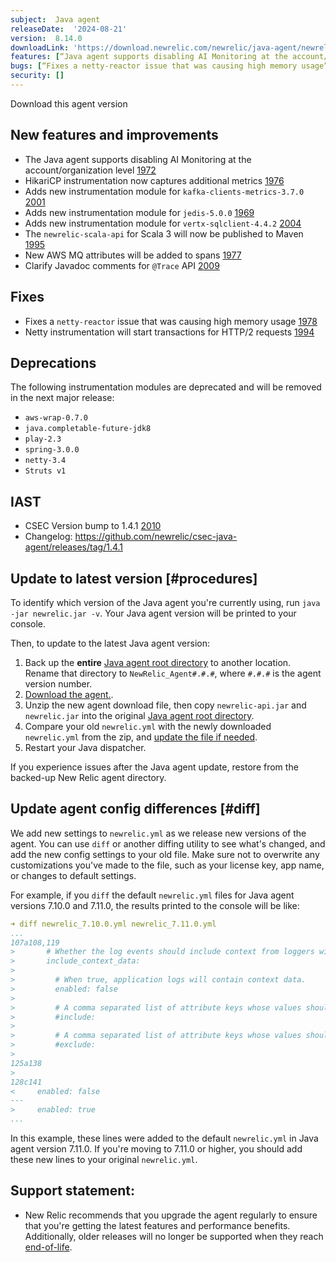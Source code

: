 ```yaml
---
subject:  Java agent
releaseDate:  '2024-08-21'
version:  8.14.0
downloadLink: 'https://download.newrelic.com/newrelic/java-agent/newrelic-agent/8.14.0/'
features: [“Java agent supports disabling AI Monitoring at the account/organization level”, ”HikariCP instrumentation now captures additional metrics”, ”Adds new instrumentation module for kafka-clients-metrics-3.7.0”, ”Adds new instrumentation module for jedis-5.0.0”, ”Adds new instrumentation module for vertx-sqlclient-4.4.2”, ”The newrelic-scala-api for Scala 3 will now be published to Maven”, ”New AWS MQ attributes will be added to spans”, ”Clarify Javadoc comments for @Trace API”]
bugs: [“Fixes a netty-reactor issue that was causing high memory usage”, ”Netty instrumentation will start transactions for HTTP/2 requests”]
security: []
---
```

<ButtonGroup>
  <ButtonLink
    role="button"
    to="https://download.newrelic.com/newrelic/java-agent/newrelic-agent/8.14.0/"
    variant="primary"
  >
    Download this agent version
  </ButtonLink>
</ButtonGroup>

## New features and improvements

* The Java agent supports disabling AI Monitoring at the account/organization level [1972](https://github.com/newrelic/newrelic-java-agent/pull/1972)
* HikariCP instrumentation now captures additional metrics [1976](https://github.com/newrelic/newrelic-java-agent/pull/1976)
* Adds new instrumentation module for `kafka-clients-metrics-3.7.0` [2001](https://github.com/newrelic/newrelic-java-agent/pull/2001)
* Adds new instrumentation module for `jedis-5.0.0` [1969](https://github.com/newrelic/newrelic-java-agent/pull/1969)
* Adds new instrumentation module for `vertx-sqlclient-4.4.2` [2004](https://github.com/newrelic/newrelic-java-agent/pull/2004)
* The `newrelic-scala-api` for Scala 3 will now be published to Maven [1995](https://github.com/newrelic/newrelic-java-agent/pull/1995)
* New AWS MQ attributes will be added to spans [1977](https://github.com/newrelic/newrelic-java-agent/pull/1977)
* Clarify Javadoc comments for `@Trace` API [2009](https://github.com/newrelic/newrelic-java-agent/pull/2009)

## Fixes

* Fixes a `netty-reactor` issue that was causing high memory usage [1978](https://github.com/newrelic/newrelic-java-agent/pull/1978)
* Netty instrumentation will start transactions for HTTP/2 requests [1994](https://github.com/newrelic/newrelic-java-agent/pull/1994)

## Deprecations

The following instrumentation modules are deprecated and will be removed in the next major release:

- `aws-wrap-0.7.0`
- `java.completable-future-jdk8`
- `play-2.3`
- `spring-3.0.0`
- `netty-3.4`
- `Struts v1`

## IAST

- CSEC Version bump to 1.4.1 [2010](https://github.com/newrelic/newrelic-java-agent/pull/2010)
- Changelog: https://github.com/newrelic/csec-java-agent/releases/tag/1.4.1

## Update to latest version [#procedures]

To identify which version of the Java agent you're currently using, run `java -jar newrelic.jar -v`. Your Java agent version will be printed to your console.

Then, to update to the latest Java agent version:

1. Back up the **entire** [Java agent root directory](/docs/agents/manage-apm-agents/troubleshooting/find-agent-root-directory#java-agent) to another location. Rename that directory to `NewRelic_Agent#.#.#`, where `#.#.#` is the agent version number.
2. [Download the agent.](/docs/release-notes/agent-release-notes/java-release-notes).
3. Unzip the new agent download file, then copy `newrelic-api.jar` and `newrelic.jar` into the original [Java agent root directory](/docs/agents/manage-apm-agents/troubleshooting/find-agent-root-directory#java-agent).
4. Compare your old `newrelic.yml` with the newly downloaded `newrelic.yml` from the zip, and [update the file if needed](#diff).
5. Restart your Java dispatcher.

If you experience issues after the Java agent update, restore from the backed-up New Relic agent directory.

## Update agent config differences [#diff]

We add new settings to `newrelic.yml` as we release new versions of the agent. You can use `diff` or another diffing utility to see what's changed, and add the new config settings to your old file. Make sure not to overwrite any customizations you've made to the file, such as your license key, app name, or changes to default settings.

For example, if you `diff` the default `newrelic.yml` files for Java agent versions 7.10.0 and 7.11.0, the results printed to the console will be like:

```yaml
➜ diff newrelic_7.10.0.yml newrelic_7.11.0.yml
...
107a108,119
>       # Whether the log events should include context from loggers with support for that.
>       include_context_data:
>
>         # When true, application logs will contain context data.
>         enabled: false
>
>         # A comma separated list of attribute keys whose values should be sent to New Relic.
>         #include:
>
>         # A comma separated list of attribute keys whose values should not be sent to New Relic.
>         #exclude:
>
125a138
>
128c141
<     enabled: false
---
>     enabled: true
...
```

In this example, these lines were added to the default `newrelic.yml` in Java agent version 7.11.0. If you're moving to 7.11.0 or higher, you should add these new lines to your original `newrelic.yml`.

## Support statement:

* New Relic recommends that you upgrade the agent regularly to ensure that you're getting the latest features and performance benefits. Additionally, older releases will no longer be supported when they reach [end-of-life](https://docs.newrelic.com/docs/using-new-relic/cross-product-functions/install-configure/notification-changes-new-relic-saas-features-distributed-software/).
